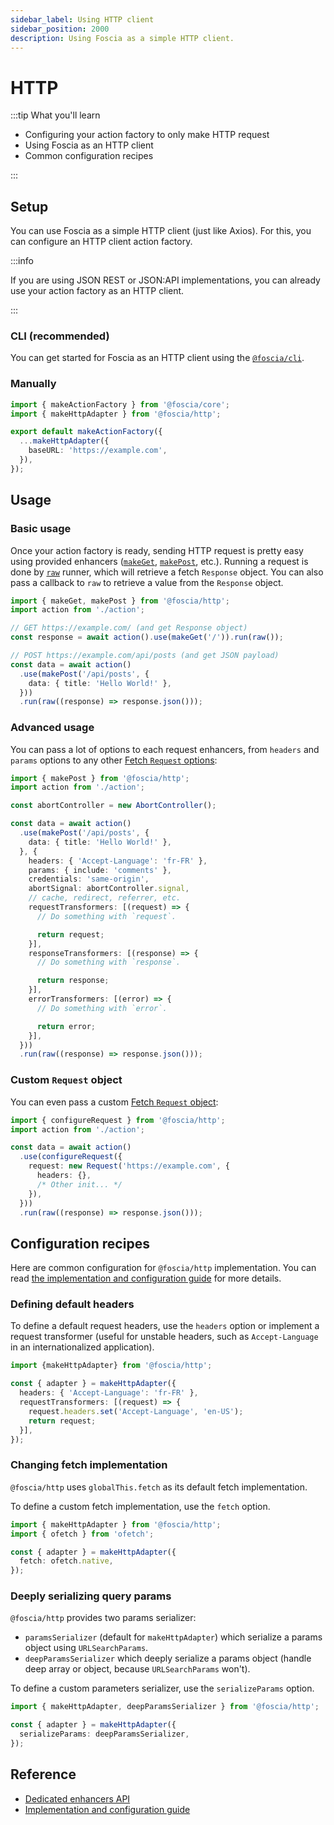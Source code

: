 ```yaml
---
sidebar_label: Using HTTP client
sidebar_position: 2000
description: Using Foscia as a simple HTTP client.
---
```




# HTTP

:::tip What you'll learn

- Configuring your action factory to only make HTTP request
- Using Foscia as an HTTP client
- Common configuration recipes

:::

## Setup

You can use Foscia as a simple HTTP client (just like Axios). For this, you can
configure an HTTP client action factory.

:::info

If you are using JSON REST or JSON:API implementations, you can already use your
action factory as an HTTP client.

:::

### CLI (recommended)

You can get started for Foscia as an HTTP client using the
[`@foscia/cli`](/docs/digging-deeper/cli).

<ShellCommand command="foscia init --usage=http" />

### Manually

```typescript title="action.ts"
import { makeActionFactory } from '@foscia/core';
import { makeHttpAdapter } from '@foscia/http';

export default makeActionFactory({
  ...makeHttpAdapter({
    baseURL: 'https://example.com',
  }),
});
```

## Usage

### Basic usage

Once your action factory is ready, sending HTTP request is pretty easy using
provided enhancers ([`makeGet`](/docs/reference/actions-enhancers#makeget),
[`makePost`](/docs/reference/actions-enhancers#makepost), etc.). Running a
request is done by [`raw`](/docs/reference/actions-runners#raw) runner, which
will retrieve a fetch `Response` object. You can also pass a callback to `raw`
to retrieve a value from the `Response` object.

```typescript
import { makeGet, makePost } from '@foscia/http';
import action from './action';

// GET https://example.com/ (and get Response object)
const response = await action().use(makeGet('/')).run(raw());

// POST https://example.com/api/posts (and get JSON payload)
const data = await action()
  .use(makePost('/api/posts', {
    data: { title: 'Hello World!' },
  }))
  .run(raw((response) => response.json()));
```

### Advanced usage

You can pass a lot of options to each request enhancers, from `headers` and
`params` options to any other
[Fetch `Request` options](https://developer.mozilla.org/docs/Web/API/Request/Request#options):

```typescript
import { makePost } from '@foscia/http';
import action from './action';

const abortController = new AbortController();

const data = await action()
  .use(makePost('/api/posts', {
    data: { title: 'Hello World!' },
  }, {
    headers: { 'Accept-Language': 'fr-FR' },
    params: { include: 'comments' },
    credentials: 'same-origin',
    abortSignal: abortController.signal,
    // cache, redirect, referrer, etc.
    requestTransformers: [(request) => {
      // Do something with `request`.

      return request;
    }],
    responseTransformers: [(response) => {
      // Do something with `response`.

      return response;
    }],
    errorTransformers: [(error) => {
      // Do something with `error`.

      return error;
    }],
  }))
  .run(raw((response) => response.json()));
```

### Custom `Request` object

You can even pass a custom
[Fetch `Request` object](https://developer.mozilla.org/docs/Web/API/Request/Request):

```typescript
import { configureRequest } from '@foscia/http';
import action from './action';

const data = await action()
  .use(configureRequest({
    request: new Request('https://example.com', {
      headers: {},
      /* Other init... */
    }),
  }))
  .run(raw((response) => response.json()));
```

## Configuration recipes

Here are common configuration for `@foscia/http` implementation. You can read
[the implementation and configuration guide](/docs/reference/implementations/http)
for more details.

### Defining default headers

To define a default request headers, use the `headers` option or implement
a request transformer (useful for unstable headers, such as `Accept-Language`
in an internationalized application).

```typescript
import {makeHttpAdapter} from '@foscia/http';

const { adapter } = makeHttpAdapter({
  headers: { 'Accept-Language': 'fr-FR' },
  requestTransformers: [(request) => {
    request.headers.set('Accept-Language', 'en-US');
    return request;
  }],
});
```

### Changing fetch implementation

`@foscia/http` uses `globalThis.fetch` as its default fetch implementation.

To define a custom fetch implementation, use the `fetch` option.

```typescript
import { makeHttpAdapter } from '@foscia/http';
import { ofetch } from 'ofetch';

const { adapter } = makeHttpAdapter({
  fetch: ofetch.native,
});
```

### Deeply serializing query params

`@foscia/http` provides two params serializer:

- `paramsSerializer` (default for `makeHttpAdapter`) which serialize a params
object using `URLSearchParams`.
- `deepParamsSerializer` which deeply serialize a params object (handle deep
array or object, because `URLSearchParams` won't).

To define a custom parameters serializer, use the `serializeParams` option.

```typescript
import { makeHttpAdapter, deepParamsSerializer } from '@foscia/http';

const { adapter } = makeHttpAdapter({
  serializeParams: deepParamsSerializer,
});
```

## Reference

- [Dedicated enhancers API](/docs/reference/actions-enhancers#fosciahttp)
- [Implementation and configuration guide](/docs/reference/implementations/http)
